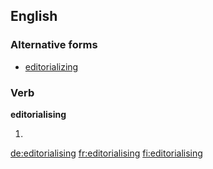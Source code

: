 ==English==

===Alternative forms===
* [[editorializing]] {{qualifier|North American}}

===Verb===
'''editorialising'''

# {{context|chiefly|British|lang=en}} {{present participle of|editorialise|lang=en}}

[[de:editorialising]]
[[fr:editorialising]]
[[fi:editorialising]]